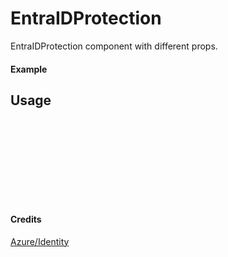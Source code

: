 
<Meta of={EntraIDProtection} title="Azure/Identity/EntraIDProtection" />

# EntraIDProtection

EntraIDProtection component with different props.

#### Example

<Canvas of={EntraIDProtection.Primary} />

## Usage

```ts
import { EntraIDProtection } from "yadl-ui";

const Example = () => {
  return (
      <EntraIDProtection />
  );
};

export default Example;
```

#### Credits
[Azure/Identity](https://learn.microsoft.com/en-us/azure/architecture/icons/)
